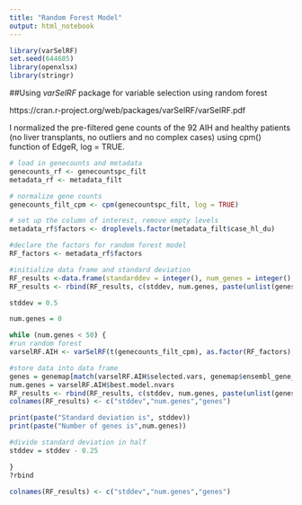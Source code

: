 ```yaml
---
title: "Random Forest Model"
output: html_notebook
---
```


```r
library(varSelRF)
set.seed(644685)
library(openxlsx)
library(stringr)
```

##Using *varSelRF* package for variable selection using random forest

https://cran.r-project.org/web/packages/varSelRF/varSelRF.pdf

I normalized the pre-filtered gene counts of the 92 AIH and healthy patients (no liver transplants, no outliers and no complex cases) using cpm() function of EdgeR, log = TRUE.



```r
# load in genecounts and metadata
genecounts_rf <- genecountspc_filt
metadata_rf <- metadata_filt

# normalize gene counts
genecounts_filt_cpm <- cpm(genecountspc_filt, log = TRUE)

# set up the column of interest, remove empty levels
metadata_rf$factors <- droplevels.factor(metadata_filt$case_hl_du)

#declare the factors for random forest model
RF_factors <- metadata_rf$factors

#initialize data frame and standard deviation
RF_results <-data.frame(standarddev = integer(), num_genes = integer(), genes = character())
RF_results <- rbind(RF_results, c(stddev, num.genes, paste(unlist(genes), collapse=', ')))

stddev = 0.5

num.genes = 0

while (num.genes < 50) {
#run random forest
varselRF.AIH <- varSelRF(t(genecounts_filt_cpm), as.factor(RF_factors), c.sd = stddev, mtryFactor = 1, ntree = 5000, ntreeIterat = 2000, vars.drop.num = NULL, vars.drop.frac = 0.2, whole.range = FALSE, recompute.var.imp = FALSE, verbose = TRUE, returnFirstForest = TRUE, fitted.rf = NULL, keep.forest = TRUE)

#store data into data frame
genes = genemap[match(varselRF.AIH$selected.vars, genemap$ensembl_gene_id),]$hgnc
num.genes = varselRF.AIH$best.model.nvars
RF_results <- rbind(RF_results, c(stddev, num.genes, paste(unlist(genes), collapse=', ')))
colnames(RF_results) <- c("stddev","num.genes","genes")

print(paste("Standard deviation is", stddev))
print(paste("Number of genes is",num.genes))

#divide standard deviation in half
stddev = stddev - 0.25

}
?rbind

colnames(RF_results) <- c("stddev","num.genes","genes")

```

